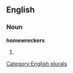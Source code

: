 ==English==

===Noun===
'''homewreckers'''

# {{plural of|[[homewrecker]]}}

[[Category:English plurals]]